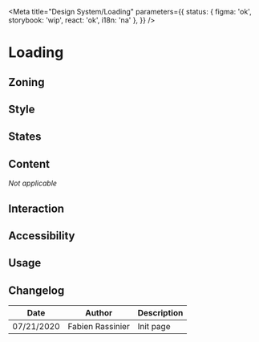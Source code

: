 
<Meta
	title="Design System/Loading"
	parameters={{
		status: { figma: 'ok', storybook: 'wip', react: 'ok', i18n: 'na' },
	}}
/>

# Loading

## Zoning

## Style

<Canvas>
	<Story name="default">
		<Loading />
	</Story>
</Canvas>

## States

## Content

_Not applicable_

## Interaction

## Accessibility

## Usage

## Changelog

| Date       | Author           | Description |
| ---------- | ---------------- | ----------- |
| 07/21/2020 | Fabien Rassinier | Init page   |
